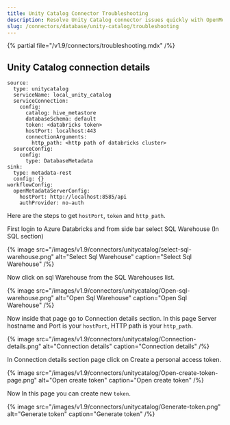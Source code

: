 ```yaml
---
title: Unity Catalog Connector Troubleshooting
description: Resolve Unity Catalog connector issues quickly with OpenMetadata'scomprehensive troubleshooting guide. Fix common errors, configuration problems, and c...
slug: /connectors/database/unity-catalog/troubleshooting
---
```


{% partial file="/v1.9/connectors/troubleshooting.mdx" /%}

## Unity Catalog connection details

```
source:
  type: unitycatalog
  serviceName: local_unity_catalog
  serviceConnection:
    config:
      catalog: hive_metastore
      databaseSchema: default
      token: <databricks token>
      hostPort: localhost:443
      connectionArguments:
        http_path: <http path of databricks cluster>
  sourceConfig:
    config:
      type: DatabaseMetadata
sink:
  type: metadata-rest
  config: {}
workflowConfig:
  openMetadataServerConfig:
    hostPort: http://localhost:8585/api
    authProvider: no-auth
```

Here are the steps to get `hostPort`, `token` and `http_path`.

First login to Azure Databricks and from side bar select SQL Warehouse (In SQL section)


{% image
src="/images/v1.9/connectors/unitycatalog/select-sql-warehouse.png"
alt="Select Sql Warehouse"
caption="Select Sql Warehouse" /%}


Now click on sql Warehouse from the SQL Warehouses list.


{% image
src="/images/v1.9/connectors/unitycatalog/Open-sql-warehouse.png"
alt="Open Sql Warehouse"
caption="Open Sql Warehouse" /%}


Now inside that page go to Connection details section.
In this page Server hostname and Port is your `hostPort`, HTTP path is your `http_path`.



{% image
src="/images/v1.9/connectors/unitycatalog/Connection-details.png"
alt="Connection details"
caption="Connection details" /%}


In Connection details section page click on Create a personal access token.

{% image
src="/images/v1.9/connectors/unitycatalog/Open-create-token-page.png"
alt="Open create token"
caption="Open create token" /%}



Now In this page you can create new `token`.


{% image
src="/images/v1.9/connectors/unitycatalog/Generate-token.png"
alt="Generate token"
caption="Generate token" /%}

